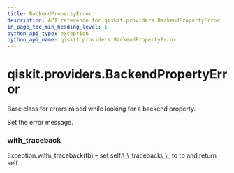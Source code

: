 ```yaml
---
title: BackendPropertyError
description: API reference for qiskit.providers.BackendPropertyError
in_page_toc_min_heading_level: 1
python_api_type: exception
python_api_name: qiskit.providers.BackendPropertyError
---
```


<span id="qiskit-providers-backendpropertyerror" />

# qiskit.providers.BackendPropertyError

<Class id="qiskit.providers.BackendPropertyError" isDedicatedPage={true} github="https://github.com/qiskit/qiskit/tree/stable/0.16/qiskit/providers/exceptions.py" signature="BackendPropertyError(*message)" modifiers="exception">
  Base class for errors raised while looking for a backend property.

  Set the error message.

  ### with\_traceback

  <Function id="qiskit.providers.BackendPropertyError.with_traceback" signature="with_traceback()">
    Exception.with\_traceback(tb) – set self.\_\_traceback\_\_ to tb and return self.
  </Function>
</Class>

